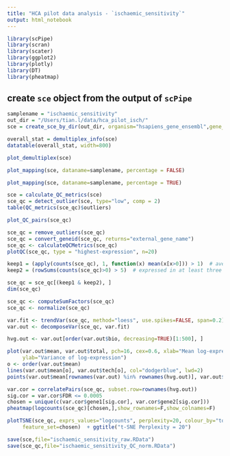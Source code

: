 ```yaml
---
title: "HCA pilot data analysis - `ischaemic_sensitivity`"
output: html_notebook
---
```


```r
library(scPipe)
library(scran)
library(scater)
library(ggplot2)
library(plotly)
library(DT)
library(pheatmap)
```

## create `sce` object from the output of `scPipe`

```r
samplename = "ischaemic_sensitivity"
out_dir = "/Users/tian.l/data/hca_pilot_isch/"
sce = create_sce_by_dir(out_dir, organism="hsapiens_gene_ensembl",gene_id_type="ensembl_gene_id")
```


```r
overall_stat = demultiplex_info(sce)
datatable(overall_stat, width=800)
```



```r
plot_demultiplex(sce)
```


```r
plot_mapping(sce, dataname=samplename, percentage = FALSE)
```

```r
plot_mapping(sce, dataname=samplename, percentage = TRUE)
```


```r
sce = calculate_QC_metrics(sce)
sce_qc = detect_outlier(sce, type="low", comp = 2)
table(QC_metrics(sce_qc)$outliers)
```


```r
plot_QC_pairs(sce_qc)
```


```r
sce_qc = remove_outliers(sce_qc)
sce_qc = convert_geneid(sce_qc, returns="external_gene_name")
sce_qc <- calculateQCMetrics(sce_qc)
plotQC(sce_qc, type = "highest-expression", n=20)
```


```r
keep1 = (apply(counts(sce_qc), 1, function(x) mean(x[x>0])) > 1)  # average count larger than one
keep2 = (rowSums(counts(sce_qc)>0) > 5)  # expressed in at least three cells

sce_qc = sce_qc[(keep1 & keep2), ]
dim(sce_qc)
```


```r
sce_qc <- computeSumFactors(sce_qc)
sce_qc <- normalize(sce_qc)

var.fit <- trendVar(sce_qc, method="loess", use.spikes=FALSE, span=0.2)
var.out <- decomposeVar(sce_qc, var.fit)

hvg.out <- var.out[order(var.out$bio, decreasing=TRUE)[1:500], ]

plot(var.out$mean, var.out$total, pch=16, cex=0.6, xlab="Mean log-expression",
     ylab="Variance of log-expression")
o <- order(var.out$mean)
lines(var.out$mean[o], var.out$tech[o], col="dodgerblue", lwd=2)
points(var.out$mean[rownames(var.out) %in% rownames(hvg.out)], var.out$total[rownames(var.out) %in% rownames(hvg.out)], col="red", pch=16)
```


```r
var.cor = correlatePairs(sce_qc, subset.row=rownames(hvg.out))
sig.cor = var.cor$FDR <= 0.0005
chosen = unique(c(var.cor$gene1[sig.cor], var.cor$gene2[sig.cor]))
pheatmap(logcounts(sce_qc)[chosen,],show_rownames=F,show_colnames=F)
```


```r
plotTSNE(sce_qc, exprs_values="logcounts", perplexity=20, colour_by="total_features",
     feature_set=chosen)  + ggtitle("t-SNE Perplexity = 20")
```

```r
save(sce,file="ischaemic_sensitivity_raw.RData")
save(sce_qc,file="ischaemic_sensitivity_QC_norm.RData")
```

